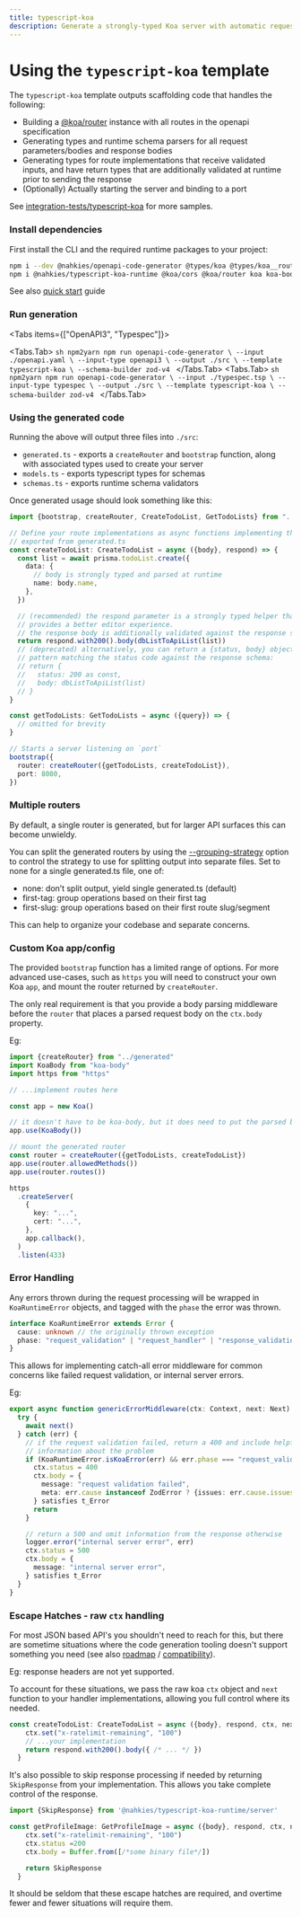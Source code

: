 ```yaml
---
title: typescript-koa
description: Generate a strongly-typed Koa server with automatic request validation, typed route handlers, and runtime schema validation using Zod for your OpenAPI or TypeSpec definitions.
---
```



# Using the `typescript-koa` template
The `typescript-koa` template outputs scaffolding code that handles the following:

- Building a [@koa/router](https://www.npmjs.com/package/@koa/router) instance with all routes in the openapi specification
- Generating types and runtime schema parsers for all request parameters/bodies and response bodies
- Generating types for route implementations that receive validated inputs, and have return types that are additionally
  validated at runtime prior to sending the response
- (Optionally) Actually starting the server and binding to a port

See [integration-tests/typescript-koa](https://github.com/mnahkies/openapi-code-generator/tree/main/integration-tests/typescript-koa) for more samples.

### Install dependencies
First install the CLI and the required runtime packages to your project:
```sh npm2yarn
npm i --dev @nahkies/openapi-code-generator @types/koa @types/koa__router
npm i @nahkies/typescript-koa-runtime @koa/cors @koa/router koa koa-body zod
```

See also [quick start](../../getting-started/quick-start) guide

### Run generation
<Tabs items={["OpenAPI3", "Typespec"]}>

  <Tabs.Tab>
    ```sh npm2yarn
    npm run openapi-code-generator \
      --input ./openapi.yaml \
      --input-type openapi3 \
      --output ./src \
      --template typescript-koa \
      --schema-builder zod-v4
    ```
  </Tabs.Tab>
  <Tabs.Tab>
    ```sh npm2yarn
    npm run openapi-code-generator \
      --input ./typespec.tsp \
      --input-type typespec \
      --output ./src \
      --template typescript-koa \
      --schema-builder zod-v4
    ```
  </Tabs.Tab>

</Tabs>

### Using the generated code
Running the above will output three files into `./src`:

- `generated.ts` - exports a `createRouter` and `bootstrap` function, along with associated types used to create your server
- `models.ts` - exports typescript types for schemas
- `schemas.ts` - exports runtime schema validators

Once generated usage should look something like this:

```typescript
import {bootstrap, createRouter, CreateTodoList, GetTodoLists} from "../generated"

// Define your route implementations as async functions implementing the types
// exported from generated.ts
const createTodoList: CreateTodoList = async ({body}, respond) => {
  const list = await prisma.todoList.create({
    data: {
      // body is strongly typed and parsed at runtime
      name: body.name,
    },
  })

  // (recommended) the respond parameter is a strongly typed helper that
  // provides a better editor experience.
  // the response body is additionally validated against the response schema/status code at runtime
  return respond.with200().body(dbListToApiList(list))
  // (deprecated) alternatively, you can return a {status, body} object which is also strongly typed
  // pattern matching the status code against the response schema:
  // return {
  //   status: 200 as const,
  //   body: dbListToApiList(list)
  // }
}

const getTodoLists: GetTodoLists = async ({query}) => {
  // omitted for brevity
}

// Starts a server listening on `port`
bootstrap({
  router: createRouter({getTodoLists, createTodoList}),
  port: 8080,
})
```

### Multiple routers
By default, a single router is generated, but for larger API surfaces this can become unwieldy.

You can split the generated routers by using the [--grouping-strategy](/reference/cli-options#--grouping-strategy-value-experimental)
option to control the strategy to use for splitting output into separate files. Set to none for a single generated.ts file, one of:

- none: don’t split output, yield single generated.ts (default)
- first-tag: group operations based on their first tag
- first-slug: group operations based on their first route slug/segment

This can help to organize your codebase and separate concerns.

### Custom Koa app/config

The provided `bootstrap` function has a limited range of options. For more advanced use-cases,
such as `https` you will need to construct your own Koa `app`, and mount the router returned by `createRouter`.

The only real requirement is that you provide a body parsing middleware before the `router` that places
a parsed request body on the `ctx.body` property.

Eg:
```typescript
import {createRouter} from "../generated"
import KoaBody from "koa-body"
import https from "https"

// ...implement routes here

const app = new Koa()

// it doesn't have to be koa-body, but it does need to put the parsed body on `ctx.body`
app.use(KoaBody())

// mount the generated router
const router = createRouter({getTodoLists, createTodoList})
app.use(router.allowedMethods())
app.use(router.routes())

https
  .createServer(
    {
      key: "...",
      cert: "...",
    },
    app.callback(),
  )
  .listen(433)
```

### Error Handling

Any errors thrown during the request processing will be wrapped in `KoaRuntimeError` objects,
and tagged with the `phase` the error was thrown.

```typescript
interface KoaRuntimeError extends Error {
  cause: unknown // the originally thrown exception
  phase: "request_validation" | "request_handler" | "response_validation"
}
```

This allows for implementing catch-all error middleware for common concerns like failed request validation,
or internal server errors.

Eg:
```typescript
export async function genericErrorMiddleware(ctx: Context, next: Next) {
  try {
    await next()
  } catch (err) {
    // if the request validation failed, return a 400 and include helpful
    // information about the problem
    if (KoaRuntimeError.isKoaError(err) && err.phase === "request_validation") {
      ctx.status = 400
      ctx.body = {
        message: "request validation failed",
        meta: err.cause instanceof ZodError ? {issues: err.cause.issues} : {},
      } satisfies t_Error
      return
    }

    // return a 500 and omit information from the response otherwise
    logger.error("internal server error", err)
    ctx.status = 500
    ctx.body = {
      message: "internal server error",
    } satisfies t_Error
  }
}
```

### Escape Hatches - raw `ctx` handling
For most JSON based API's you shouldn't need to reach for this, but there are sometime situations where the
code generation tooling doesn't support something you need (see also [roadmap](/overview/roadmap) / [compatibility](/overview/compatibility)).

Eg: response headers are not yet supported.

To account for these situations, we pass the raw koa `ctx` object and `next` function to your handler implementations,
allowing you full control where its needed.
```typescript
const createTodoList: CreateTodoList = async ({body}, respond, ctx, next) => {
    ctx.set("x-ratelimit-remaining", "100")
    // ...your implementation
    return respond.with200().body({ /* ... */ })
  }
```

It's also possible to skip response processing if needed by returning `SkipResponse` from your implementation.
This allows you take complete control of the response.
```typescript
import {SkipResponse} from '@nahkies/typescript-koa-runtime/server'

const getProfileImage: GetProfileImage = async ({body}, respond, ctx, next) => {
    ctx.set("x-ratelimit-remaining", "100")
    ctx.status =200
    ctx.body = Buffer.from([/*some binary file*/])

    return SkipResponse
  }
```

It should be seldom that these escape hatches are required, and overtime fewer and fewer situations will
require them.
